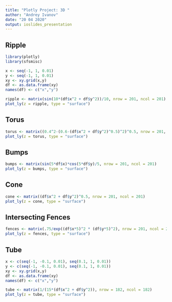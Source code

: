 ---
title: "Plotly Project: 3D "
author: "Andrey Ivanov"
date: "20 04 2020"
output: ioslides_presentation
---

## Ripple

```{r, echo=FALSE, message=FALSE}
library(plotly)
library(sfsmisc)
```

```{r, echo=FALSE}
x <- seq(-1, 1, 0.01)
y <- seq(-1, 1, 0.01)
xy <- xy.grid(x,y)
df <- as.data.frame(xy)
names(df) <- c("x","y")
```

```{r, echo=FALSE}
ripple <- matrix(sin(10*(df$x^2 + df$y^2))/10, nrow = 201, ncol = 201)
plot_ly(z = ripple, type = "surface")

```

## Torus

```{r, echo=FALSE}
torus <- matrix((0.4^2-(0.6-(df$x^2 + df$y^2)^0.5)^2)^0.5, nrow = 201, ncol = 201)
plot_ly(z = torus, type = "surface")

```

## Bumps

```{r, echo=FALSE}
bumps <- matrix(sin(5*df$x)*cos(5*df$y)/5, nrow = 201, ncol = 201)
plot_ly(z = bumps, type = "surface")

```

## Cone

```{r, echo=FALSE}
cone <- matrix((df$x^2 + df$y^2)^0.5, nrow = 201, ncol = 201)
plot_ly(z = cone, type = "surface")

```

## Intersecting Fences

```{r, echo=FALSE}
fences <- matrix(.75/exp((df$x*5)^2 * (df$y*5)^2), nrow = 201, ncol = 201)
plot_ly(z = fences, type = "surface")

```


## Tube

```{r, echo=FALSE}
x <- c(seq(-1, -0.1, 0.01), seq(0.1, 1, 0.01))
y <- c(seq(-1, -0.1, 0.01), seq(0.1, 1, 0.01))
xy <- xy.grid(x,y)
df <- as.data.frame(xy)
names(df) <- c("x","y")

tube <- matrix(1/(15*(df$x^2 + df$y^2)), nrow = 182, ncol = 182)
plot_ly(z = tube, type = "surface")

```






